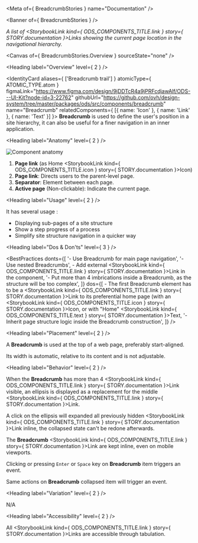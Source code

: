 
<Meta of={ BreadcrumbStories } name="Documentation" />

<Banner of={ BreadcrumbStories } />

_A list of <StorybookLink kind={ ODS_COMPONENTS_TITLE.link } story={ STORY.documentation }>Links</StorybookLink> showing the current page location in the navigational hierarchy._

<Canvas of={ BreadcrumbStories.Overview } sourceState="none" />

<Heading label="Overview" level={ 2 } />

<IdentityCard aliases={ ['Breadcrumb trail'] }
              atomicType={ ATOMIC_TYPE.atom }
              figmaLink="https://www.figma.com/design/9jDDTcR4a9jPRFcdjawAlf/ODS---UI-Kit?node-id=3-22762"
              githubUrl="https://github.com/ovh/design-system/tree/master/packages/ods/src/components/breadcrumb"
              name="Breadcrumb"
              relatedComponents={ [{ name: 'Icon' }, { name: 'Link' }, { name: 'Text' }] }>
  **Breadcrumb** is used to define the user's position in a site hierarchy, it can also be useful for a finer navigation in
  an inner application.
</IdentityCard>

<Heading label="Anatomy" level={ 2 } />

![Component anatomy](components/breadcrumb/anatomy.png "Component anatomy")
1. **Page link** (as Home <StorybookLink kind={ ODS_COMPONENTS_TITLE.icon } story={ STORY.documentation }>Icon</StorybookLink>)
2. **Page link**: Directs users to the parent-level page.
3. **Separator**: Element between each page.
4. **Active page** (Non-clickable): Indicate the current page.

<Heading label="Usage" level={ 2 } />

It has several usage :
* Displaying sub-pages of a site structure
* Show a step progress of a process
* Simplify site structure navigation in a quicker way

<Heading label="Dos & Don'ts" level={ 3 } />

<BestPractices
  donts={[
    '- Use Breadcrumb for main page navigation',
    '- Use nested Breadcrumbs',
    <span>- Add external <StorybookLink kind={ ODS_COMPONENTS_TITLE.link } story={ STORY.documentation }>Link</StorybookLink> in the component</span>,
    '- Put more than 4 imbrications inside a Breadcrumb, as the structure will be too complex',
  ]}
  dos={[
    <span>- The first Breadcrumb element has to be a <StorybookLink kind={ ODS_COMPONENTS_TITLE.link } story={ STORY.documentation }>Link</StorybookLink> to its preferential home page (with an <StorybookLink kind={ ODS_COMPONENTS_TITLE.icon } story={ STORY.documentation }>Icon</StorybookLink>, or with "Home" <StorybookLink kind={ ODS_COMPONENTS_TITLE.text } story={ STORY.documentation }>Text</StorybookLink></span>,
    '- Inherit page structure logic inside the Breadcrumb construction',
  ]}
/>

<Heading label="Placement" level={ 2 } />

A **Breadcrumb** is used at the top of a web page, preferably start-aligned.

Its width is automatic, relative to its content and is not adjustable.

<Heading label="Behavior" level={ 2 } />

When the **Breadcrumb** has more than 4 <StorybookLink kind={ ODS_COMPONENTS_TITLE.link } story={ STORY.documentation }>Link</StorybookLink> visible, an ellipsis is displayed as a replacement for the middle <StorybookLink kind={ ODS_COMPONENTS_TITLE.link } story={ STORY.documentation }>Link</StorybookLink>.

A click on the ellipsis will expanded all previously hidden <StorybookLink kind={ ODS_COMPONENTS_TITLE.link } story={ STORY.documentation }>Link</StorybookLink> inline, the collapsed state can't be redone afterwards.

The **Breadcrumb** <StorybookLink kind={ ODS_COMPONENTS_TITLE.link } story={ STORY.documentation }>Link</StorybookLink> are kept inline, even on mobile viewports.

Clicking or pressing `Enter` or `Space` key on **Breadcrumb** item triggers an event.

Same actions on **Breadcrumb** collapsed item will trigger an event.

<Heading label="Variation" level={ 2 } />

N/A

<Heading label="Accessibility" level={ 2 } />

All <StorybookLink kind={ ODS_COMPONENTS_TITLE.link } story={ STORY.documentation }>Links</StorybookLink> are accessible through tabulation.
